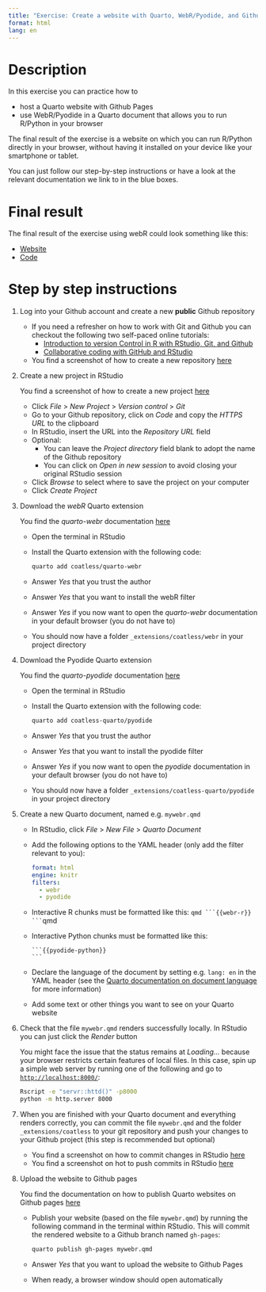 ```yaml
---
title: "Exercise: Create a website with Quarto, WebR/Pyodide, and Github Pages, to use R/Python on your smartphone or tablet"
format: html
lang: en
---
```


# Description

In this exercise you can practice how to

- host a Quarto website with Github Pages
- use WebR/Pyodide in a Quarto document that allows you to run R/Python in your browser

The final result of the exercise is a website on which you can run R/Python directly in your browser, without having it installed on your device like your smartphone or tablet.

You can just follow our step-by-step instructions or have a look at the relevant documentation we link to in the blue boxes.

# Final result
 
The final result of the exercise using webR could look something like this:

- [Website](https://florianpargent.github.io/mywebr/)
- [Code](https://github.com/FlorianPargent/mywebr)

# Step by step instructions

1. Log into your Github account and create a new **public** Github repository

   ::: {.callout-note}
   - If you need a refresher on how to work with Git and Github you can checkout the following two self-paced online tutorials:
     - [Introduction to version Control in R with RStudio, Git, and Github](https://malikaihle.github.io/Introduction-RStudio-Git-GitHub/)
     - [Collaborative coding with GitHub and RStudio](https://malikaihle.github.io/Collaborative-RStudio-GitHub/)
   - You find a screenshot of how to create a new repository [here](https://malikaihle.github.io/Introduction-RStudio-Git-GitHub/github_sync.html)
   :::
   
2. Create a new project in RStudio
   
   ::: {.callout-note}
   You find a screenshot of how to create a new project [here](https://malikaihle.github.io/Collaborative-RStudio-GitHub/clone.html)
   :::
   
   - Click *File* > *New Project* > *Version control* > *Git*
   - Go to your Github repository, click on *Code* and copy the *HTTPS URL* to the clipboard
   - In RStudio, insert the URL into the *Repository URL* field 
   - Optional: 
     - You can leave the *Project directory* field blank to adopt the name of the Github repository
     - You can click on *Open in new session* to avoid closing your original RStudio session
   - Click *Browse* to select where to save the project on your computer
   - Click *Create Project*
3. Download the *webR* Quarto extension

   ::: {.callout-note}
   You find the *quarto-webr* documentation [here](https://quarto-webr.thecoatlessprofessor.com/)
   :::
   
   - Open the terminal in RStudio
   - Install the Quarto extension with the following code:
     ```sh
     quarto add coatless/quarto-webr
     ```
   - Answer *Yes* that you trust the author
   - Answer *Yes* that you want to install the webR filter
   - Answer *Yes* if you now want to open the *quarto-webr* documentation in your default browser (you do not have to)
   - You should now have a folder `_extensions/coatless/webr` in your project directory
4. Download the Pyodide Quarto extension

   ::: {.callout-note}
   You find the *quarto-pyodide* documentation [here](https://quarto.thecoatlessprofessor.com/pyodide/)
   :::
   
   - Open the terminal in RStudio
   - Install the Quarto extension with the following code:
     ```sh
     quarto add coatless-quarto/pyodide
     ```
   - Answer *Yes* that you trust the author
   - Answer *Yes* that you want to install the pyodide filter
   - Answer *Yes* if you now want to open the *pyodide* documentation in your default browser (you do not have to)
   - You should now have a folder `_extensions/coatless-quarto/pyodide` in your project directory
5. Create a new Quarto document, named e.g. `mywebr.qmd`
   - In RStudio, click *File* > *New File* > *Quarto Document*
   - Add the following options to the YAML header (only add the filter relevant to you):
     ```yml
     format: html
     engine: knitr
     filters:
       - webr
       - pyodide
     ```
   - Interactive R chunks must be formatted like this:
     ````qmd
     ```{{webr-r}}
     ```
     ````qmd
   - Interactive Python chunks must be formatted like this:
     ````
     ```{{pyodide-python}}
     ```
     ````
   - Declare the language of the document by setting e.g. `lang: en` in the YAML header  (see the [Quarto documentation on document language](https://quarto.org/docs/authoring/language.html) for more information)
   - Add some text or other things you want to see on your Quarto website
6. Check that the file `mywebr.qmd` renders successfully locally. In RStudio you can just click the *Render* button

   ::: {.callout-note}
   You might face the issue that the status remains at _Loading..._ because your browser restricts certain features of local files. In this case, spin up a simple web server by running one of the following and go to [`http://localhost:8000/`](http://localhost:8000/):
   
   ```sh
   Rscript -e "servr::httd()" -p8000
   python -m http.server 8000
   ```
   :::
   
7. When you are finished with your Quarto document and everything renders correctly, you can commit the file `mywebr.qmd` and the folder `_extensions/coatless` to your git repository and push your changes to your Github project (this step is recommended but optional)

   ::: {.callout-note}
   - You find a screenshot on how to commit changes in RStudio [here](https://malikaihle.github.io/Introduction-RStudio-Git-GitHub/commit.html) 
   - You find a screenshot on hot to push commits in RStudio [here](https://malikaihle.github.io/Collaborative-RStudio-GitHub/push.html)
   :::
   
8. Upload the website to Github pages
   
   ::: {.callout-note}
   You find the documentation on how to publish Quarto websites on Github pages [here](https://quarto.org/docs/publishing/github-pages.html)
   :::
   
   - Publish your website (based on the file `mywebr.qmd`) by running the following command in the terminal within RStudio. This will commit the rendered website to a Github branch named `gh-pages`:
     ```sh
     quarto publish gh-pages mywebr.qmd
     ```
   - Answer *Yes* that you want to upload the website to Github Pages
   - When ready, a browser window should open automatically
